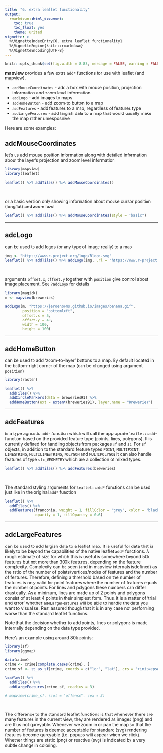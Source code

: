 ```yaml
---
title: "6. extra leaflet functionality"
output:
  rmarkdown::html_document:
    toc: true
    toc_float: yes
    theme: united
vignette: >
  %\VignetteIndexEntry{6. extra leaflet functionality}
  %\VignetteEngine{knitr::rmarkdown}
  %\VignetteEncoding{UTF-8}
---
```


```r
knitr::opts_chunk$set(fig.width = 8.83, message = FALSE, warning = FALSE)
```

**mapview** provides a few extra `add*` functions for use with leaflet (and mapview).

- `addMouseCoordinates` - add a box with mouse position, projection information and zoom level information
- `addLogo` - add images to maps
- `addHomeButton` - add zoom-to button to a map
- `addFeatures` - add features to a map, regardless of features type
- `addLargeFeatures` - add largish data to a map that would usually make the map rather unresposnive

Here are some examples:

## addMouseCoordinates

let's us add mouse position information along with detailed information about the layer's projection and zoom level information

```r
library(mapview)
library(leaflet)

leaflet() %>% addTiles() %>% addMouseCoordinates()
```

<br>

or a basic version only showing information about mouse cursor position (long/lat) and zoom level

```r
leaflet() %>% addTiles() %>% addMouseCoordinates(style = "basic")
```

------

## addLogo

can be used to add logos (or any type of image really) to a map

```r
img <- "https://www.r-project.org/logo/Rlogo.svg"
leaflet() %>% addTiles() %>% addLogo(img, url = "https://www.r-project.org/logo/")
```

<br>

arguments `offset.x`, `offset.y` together with `position` give control about image placement. See `?addLogo` for details

```r
library(magick)
m <- mapview(breweries)

addLogo(m, "https://jeroenooms.github.io/images/banana.gif",
        position = "bottomleft",
        offset.x = 5,
        offset.y = 40,
        width = 100,
        height = 100)
```

------

## addHomeButton

can be used to add 'zoom-to-layer' buttons to a map. By default located in the bottom-right corner of the map (can be changed using argument `position`)

```r
library(raster)

leaflet() %>% 
  addTiles() %>% 
  addCircleMarkers(data = breweries91) %>% 
  addHomeButton(ext = extent(breweries91), layer.name = "Breweries")
```

------

## addFeatures

is a type agnostic `add*` function which will call the approprate `leaflet::add*` function based on the provided feature type (points, lines, polygons). It is currently defined for handling objects from packages `sf` and `sp`. For `sf` objects, in addition to the standard feature types `POINT`, `MULTIPOINT`, `LINESTRING`, `MULTILINESTRING`, `POLYGON` and `MULTIPOLYGON` it can also handle features of type `sfc_GEOMETRY` which are a collection of mixed types.

```r
leaflet() %>% addTiles() %>% addFeatures(breweries)
```

<br>

The standard styling arguments for `leaflet::add*` functions can be used just like in the original `add*` function

```r
leaflet() %>% 
  addTiles() %>% 
  addFeatures(franconia, weight = 1, fillColor = "grey", color = "black",
              opacity = 1, fillOpacity = 0.6)
```

------

## addLargeFeatures

can be used to add largish data to a leaflet map. It is useful for data that is likely to be beyond the capabilities of the native leaflet `add*` functions. A rough estimate of size for which this is useful is somewhere beyond 50k features but not more than 300k features, depending on the feature complexity. Complexity can be seen (and in mapview internals isdefined) as the ratio of the number of points/vertices/nodes of features and the number of features. Therefore, defining a threshold based on the number of features is only valid for point features where the number of features equals the number of points. For lines and polygons these numbers can differ drastically. As a minimum, lines are made up of 2 points and polygons consist of at least 4 points in their simplest form. Thus, it is a matter of 'trial and error' whether `addLargeFeatures` will be able to handle the data you want to visualise. Rest assured though that it is in any case not performing worse than the standard leaflet functions.

Note that the decision whether to add points, lines or polygons is made internally depending on the data type provided.

Here's an example using around 80k points:

```r
library(sf)
library(ggmap)

data(crime)
crime <- crime[complete.cases(crime), ]
crime_sf <- st_as_sf(crime, coords = c("lon", "lat"), crs = "+init=epsg:4326")

leaflet() %>%
  addTiles() %>%
  addLargeFeatures(crime_sf, readius = 3)

# mapview(crime_sf, zcol = "offense", cex = 3)
```

<br>

The difference to the standard leaflet functions is that whenever there are many features in the current view, they are rendered as images (png) and are thus not qureyable. Whenever we zoom in or pan the map so that the number of features is deemed acceptable for standard (svg) rendering, features become qureyable (i.e. popups will appear when we click). Whether things are static (png) or reactive (svg) is indicated by a very subtle change in coloring. 
